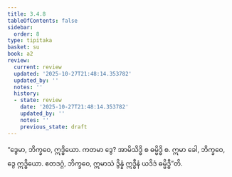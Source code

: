 ```yaml
---
title: 3.4.8
tableOfContents: false
sidebar:
  order: 8
type: tipitaka
basket: su
book: a2
review:
  current: review
  updated: '2025-10-27T21:48:14.353782'
  updated_by: ''
  notes: ''
  history:
  - state: review
    date: '2025-10-27T21:48:14.353782'
    updated_by: ''
    notes: ''
    previous_state: draft
---
```



<ReviewStatus review={frontmatter.review} showDetails={true} />

<HypothesisAnnotation frontmatter={frontmatter} />

<DynamicBreadcrumb />

<Division number="159" book="a2" e="ch" v="15" p="92">

<Paragraph number="251" book="a2">
“ဒွေမာ, ဘိက္ခဝေ, ဣဒ္ဓိယော. ကတမာ ဒွေ? အာမိသိဒ္ဓိ စ ဓမ္မိဒ္ဓိ စ. ဣမာ ခေါ, ဘိက္ခဝေ, ဒွေ ဣဒ္ဓိယော. ဧတဒဂ္ဂံ, ဘိက္ခဝေ, ဣမာသံ ဒွိန္နံ ဣဒ္ဓီနံ ယဒိဒံ ဓမ္မိဒ္ဓီ”တိ.
</Paragraph>
</Division>